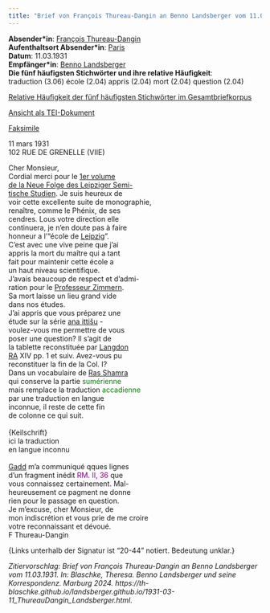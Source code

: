 ```yaml
---
title: "Brief von François Thureau-Dangin an Benno Landsberger vom 11.03.1931"
---
```


**Absender\*in**: [François Thureau-Dangin](https://www.wikidata.org/wiki/Q1352388)   
**Aufenthaltsort Absender\*in**: [Paris](https://www.geonames.org/2968815/)  
**Datum**: 11.03.1931  
**Empfänger\*in**: [Benno Landsberger](http://www.wikidata.org/entity/Q67592)  
**Die fünf häufigsten Stichwörter und ihre relative Häufigkeit**:  
traduction (3.06)
école (2.04)
appris (2.04)
mort (2.04)
question (2.04)

[Relative Häufigkeit der fünf häufigsten Stichwörter im Gesamtbriefkorpus](1931-03-11_ThureauDangin_Landsberger_wordfrequency.qmd){target="_blank"}
 
[Ansicht als TEI-Dokument](files/letters/tei/1931-03-11_ThureauDangin_Landsberger.xml)  

[Faksimile](files/letters/pdf/1931-03-11_ThureauDangin_Landsberger.pdf){target="_blank"}


11 mars 1931  
102 RUE DE GRENELLE (VIIE)  

Cher Monsieur,<br/>
Cordial merci pour le [1er volume\
de la Neue Folge des Leipziger Semi-\
tische Studien](https://d-nb.info/570158052). Je suis heureux de<br/>
voir cette excellente suite de monographie,<br/>
renaître, comme le Phénix, de ses<br/>
cendres. Lous votre direction elle<br/>
continuera, je n'en doute pas à faire<br/>
honneur a l'"école de [Leipzig](https://www.geonames.org/2879137/kreisfreie-stadt-leipzig.html")".<br/>
C’est avec une vive peine que j’ai<br/>
appris la mort du maître qui a tant<br/>
fait pour maintenir cette école a<br/>
un haut niveau scientifique.<br/>
J'avais beaucoup de respect et d'admi-<br/>
ration pour le [Professeur Zimmern](https://www.wikidata.org/wiki/Q115000).<br/>
Sa mort laisse un lieu grand vide<br/>
dans nos études.<br/>
J'ai appris que vous préparez une<br/>
étude sur la série [ana ittišu](https://d-nb.info/992536693) -<br/>
voulez-vous me permettre de vous<br/>
poser une question? Il s'agit de<br/>
la tablette reconstituée par [Langdon](https://www.wikidata.org/wiki/Q4285160)<br/>
[RA](https://www.wikidata.org/wiki/Q15762062) XIV pp. 1 et suiv. Avez-vous pu<br/>
reconstituer la fin de la Col. I?<br/>
Dans un vocabulaire de [Ras Shamra](https://pleiades.stoa.org/places/668295)<br/>
qui conserve la partie <span style="color:green;">sumérienne</span><br/>
mais remplace la traduction <span style="color:green;">accadienne</span><br/>
par une traduction en langue<br/>
inconnue, il reste de cette fin<br/>
de colonne ce qui suit.<br/>
<br/>
{Keilschrift}<br/>
ici la traduction<br/>
en langue inconnu<br/>
<br/>
[Gadd](https://www.wikidata.org/wiki/Q52150040) m'a communiqué qques lignes<br/>
d'un fragment inédit <span style="color:purple;">RM. II, 36</span> que<br/>
vous connaissez certainement. Mal-<br/>
heureusement ce pagment ne donne<br/>
rien pour le passage en question.<br/>
Je m'excuse, cher Monsieur, de<br/>
mon indiscrétion et vous prie de me croire<br/>
votre reconnaissant et dévoué.<br/>
F Thureau-Dangin

{Links unterhalb der Signatur ist "20-44" notiert. Bedeutung unklar.}

*Zitiervorschlag: Brief von François Thureau-Dangin an Benno Landsberger vom 11.03.1931. In: Blaschke, Theresa. Benno Landsberger und seine Korrespondenz. Marburg 2024. https://th-blaschke.github.io/landsberger.github.io/1931-03-11_ThureauDangin_Landsberger.html.*